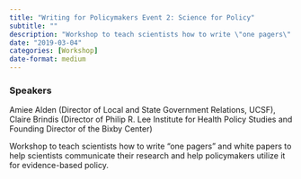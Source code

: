 ```yaml
---
title: "Writing for Policymakers Event 2: Science for Policy"
subtitle: ""
description: "Workshop to teach scientists how to write \"one pagers\" and white papers to help scientists communicate their research and help policymakers utilize it for evidence-based policy."
date: "2019-03-04"
categories: [Workshop]
date-format: medium 
---
```


### Speakers  
Amiee Alden (Director of Local and State Government Relations, UCSF), Claire Brindis (Director of Philip R. Lee Institute for Health Policy Studies and Founding Director of the Bixby Center)

Workshop to teach scientists how to write "one pagers" and white papers to help scientists communicate their research and help policymakers utilize it for evidence-based policy.

